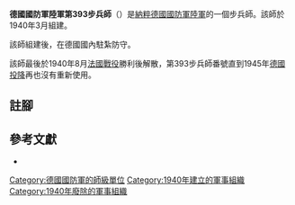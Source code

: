 {{infobox military unit
|unit_name = 德國國防軍陸軍第393步兵師
|image =
|image_size =
|dates = 1940年3月至1940年8月
|country = {{flag|Nazi Germany}}
|branch = [[納粹德國陸軍|陸軍]]
|type = [[步兵|步兵]]
|role =
|size = [[师_(军队)|師]]
|command_structure =
|garrison =
|garrison_label =
|nickname =
|motto =
|colors =
|colors_label =
|march =
|mascot =
|battles =
}}

'''德國國防軍陸軍第393步兵師'''（{{lang-de|'''393. Infanterie-Division'''}}）是[[納粹德國|納粹德國]][[德國國防軍|國防軍]][[納粹德國陸軍|陸軍]]的一個步兵師。該師於1940年3月組建{{cfn|Mitcham|y=2007}}。

該師組建後，在德國國內駐紮防守。

該師最後於1940年8月[[法國戰役|法國戰役]]勝利後解散，第393步兵師番號直到1945年[[第二次世界大戰歐洲戰場的結束|德國投降]]再也沒有重新使用。

== 註腳 ==
{{reflist}}

== 參考文獻 ==
* {{Cite book|last=Mitcham|first=Samuel W.|title=German Order of Battle. Volume Two: 291st-999th Infantry Divisions, Named Infantry Divisions, and Special Divisions in WWII|publisher=Stackpole Books|year=2007|isbn=9780811734165|location=|author-link=Samuel W. Mitcham|ref={{sfnRef|Mitcham|y=2007}}}}

{{mil-stub}}
{{德國國防軍陸軍的步兵師}}
[[Category:德國國防軍的師級單位|Category:德國國防軍的師級單位]]
[[Category:1940年建立的軍事組織|Category:1940年建立的軍事組織]]
[[Category:1940年廢除的軍事組織|Category:1940年廢除的軍事組織]]